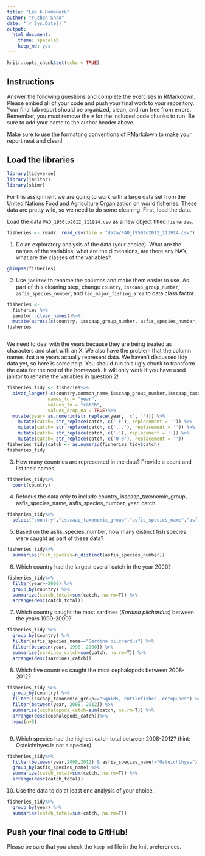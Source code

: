 ```yaml
---
title: "Lab 6 Homework"
author: "Yuchen Shao"
date: "`r Sys.Date()`"
output:
  html_document: 
    theme: spacelab
    keep_md: yes
---
```


```r
knitr::opts_chunk$set(echo = TRUE)
```

## Instructions
Answer the following questions and complete the exercises in RMarkdown. Please embed all of your code and push your final work to your repository. Your final lab report should be organized, clean, and run free from errors. Remember, you must remove the `#` for the included code chunks to run. Be sure to add your name to the author header above.  

Make sure to use the formatting conventions of RMarkdown to make your report neat and clean!  

## Load the libraries
```r
library(tidyverse)
library(janitor)
library(skimr)
```

For this assignment we are going to work with a large data set from the [United Nations Food and Agriculture Organization](http://www.fao.org/about/en/) on world fisheries. These data are pretty wild, so we need to do some cleaning. First, load the data.  

Load the data `FAO_1950to2012_111914.csv` as a new object titled `fisheries`.
```r
fisheries <- readr::read_csv(file = "data/FAO_1950to2012_111914.csv")
```

1. Do an exploratory analysis of the data (your choice). What are the names of the variables, what are the dimensions, are there any NA's, what are the classes of the variables?  
```r
glimpse(fisheries)
```

2. Use `janitor` to rename the columns and make them easier to use. As part of this cleaning step, change `country`, `isscaap_group_number`, `asfis_species_number`, and `fao_major_fishing_area` to data class factor. 
```r
fisheries <- 
  fisheries %>%
  janitor::clean_names()%>%
  mutate(across(c(country, isscaap_group_number, asfis_species_number, fao_major_fishing_area), as_factor))
fisheries
```

```r

```

We need to deal with the years because they are being treated as characters and start with an X. We also have the problem that the column names that are years actually represent data. We haven't discussed tidy data yet, so here is some help. You should run this ugly chunk to transform the data for the rest of the homework. It will only work if you have used janitor to rename the variables in question 2!
```r
fisheries_tidy <- fisheries%>% 
  pivot_longer(-c(country,common_name,isscaap_group_number,isscaap_taxonomic_group,asfis_species_number,asfis_species_name,fao_major_fishing_area,measure),
               names_to = "year",
               values_to = "catch",
               values_drop_na = TRUE)%>% 
  mutate(year= as.numeric(str_replace(year, 'x', ''))) %>% 
    mutate(catch= str_replace(catch, c(' F'), replacement = '')) %>% 
    mutate(catch= str_replace(catch, c('...'), replacement = '')) %>% 
    mutate(catch= str_replace(catch, c('-'), replacement = '')) %>%
    mutate(catch= str_replace(catch, c('0 0'), replacement = ''))
fisheries_tidy$catch <- as.numeric(fisheries_tidy$catch)
fisheries_tidy
```

3. How many countries are represented in the data? Provide a count and list their names.
```r
fisheries_tidy%>%
  count(country)
```

4. Refocus the data only to include country, isscaap_taxonomic_group, asfis_species_name, asfis_species_number, year, catch.
```r
fisheries_tidy%>%
  select("country","isscaap_taxonomic_group","asfis_species_name","asfis_species_number","year","catch")
```

5. Based on the asfis_species_number, how many distinct fish species were caught as part of these data?
```r
fisheries_tidy%>%
  summarise(fish_species=n_distinct(asfis_species_number))
```

6. Which country had the largest overall catch in the year 2000?
```r
fisheries_tidy%>% 
  filter(year==2000) %>%
  group_by(country) %>% 
  summarize(catch_total=sum(catch, na.rm=T)) %>% 
  arrange(desc(catch_total))
```

7. Which country caught the most sardines (_Sardina pilchardus_) between the years 1990-2000?
```r
fisheries_tidy %>%
  group_by(country) %>%
  filter(asfis_species_name=="Sardina pilchardus") %>%
  filter(between(year, 1990, 2000)) %>%
  summarise(sardines_catch=sum(catch, na.rm=T)) %>%
  arrange(desc(sardines_catch))
```

8. Which five countries caught the most cephalopods between 2008-2012?
```r
fisheries_tidy %>%
  group_by(country) %>%
  filter(isscaap_taxonomic_group=="Squids, cuttlefishes, octopuses") %>%
  filter(between(year, 2008, 2012)) %>%
  summarise(cephalopods_catch=sum(catch, na.rm=T)) %>%
  arrange(desc(cephalopods_catch))%>%
  head(n=5)
```

```r

```

9. Which species had the highest catch total between 2008-2012? (hint: Osteichthyes is not a species)
```r
fisheries_tidy%>% 
  filter(between(year,2008,2012) & asfis_species_name!="Osteichthyes") %>%
  group_by(asfis_species_name) %>% 
  summarize(catch_total=sum(catch, na.rm=T)) %>% 
  arrange(desc(catch_total))
```

10. Use the data to do at least one analysis of your choice.

```r
fisheries_tidy%>%
  group_by(year) %>% 
  summarise(catch_total=sum(catch, na.rm=T))
```


## Push your final code to GitHub!
Please be sure that you check the `keep md` file in the knit preferences.   